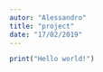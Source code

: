 ```yaml
---
autor: "Alessandro"
title: "project"
date: "17/02/2019"
---
```


```r
print("Hello world!")
```


